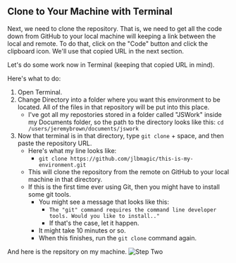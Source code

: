 ## Clone to Your Machine with Terminal

Next, we need to clone the repository. That is, we need to get all the code down from GitHub to your local machine will keeping a link between the local and remote. To do that, click on the "Code" button and click the clipboard icon. We'll use that copied URL in the next section.

Let's do some work now in Terminal (keeping that copied URL in mind).

Here's what to do:

1. Open Terminal.
2. Change Directory into a folder where you want this environment to be located. All of the files in that repository will be put into this place.
   - I've got all my repostories stored in a folder called "JSWork" inside my Documents folder, so the path to the directory looks like this:
     `cd /users/jeremybrown/documents/jswork`
3. Now that terminal is in that directory, type `git clone` + space, and then paste the repository URL.
   - Here's what my line looks like:
     - `git clone https://github.com/jlbmagic/this-is-my-environment.git`
   - This will clone the repository from the remote on GitHub to your local machine in that directory.
   - If this is the first time ever using Git, then you might have to install some git tools.
     - You might see a message that looks like this:
       - `The "git" command requires the command line developer tools. Would you like to install.."`
       - If that's the case, let it happen.
     - It might take 10 minutes or so.
     - When this finishes, run the `git clone` command again.

And here is the repsitory on my machine.
![Step Two](https://im-js-in-fm-images.s3.amazonaws.com/InFolder.png)
